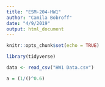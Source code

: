 ```yaml
---
title: "ESM-204-HW1"
author: "Camila Bobroff"
date: "4/9/2019"
output: html_document
---
```


```r
knitr::opts_chunk$set(echo = TRUE)
```

```r

library(tidyverse)

```

```r

data <- read_csv("HW1 Data.csv")

```

```r

a = (1/()^0.6)

```





